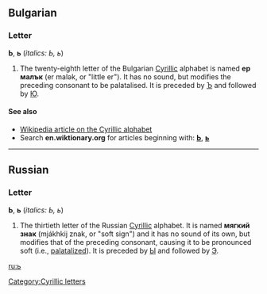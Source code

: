 ==Bulgarian==

===Letter===
'''Ь''', '''ь''' (''italics: Ь, ь'')

#The twenty-eighth letter of the Bulgarian [[Cyrillic]] alphabet is named '''ер малък''' (er malək, or "little er"). It has no sound, but modifies the preceding consonant to be palatalised. It is preceded by [[ъ|Ъ]] and followed by [[ю|Ю]].

====See also====
*[[w:Cyrillic alphabet|Wikipedia article on the Cyrillic alphabet]]
*Search '''en.wiktionary.org''' for articles beginning with: '''[http://en.wiktionary.org/w/index.php?title=Special%3AAllpages&from=%D0%AC&namespace=0 Ь]''', '''[http://en.wiktionary.org/w/index.php?title=Special%3AAllpages&from=%D1%8C&namespace=0 ь]'''

[[Category:Cyrillic letters]]

----

==Russian==

===Letter===
'''Ь''', '''ь''' (''italics: Ь, ь'')

#The thirtieth letter of the Russian [[Cyrillic]] alphabet. It is named '''мягкий знак''' (mjákhkij znak, or "soft sign") and it has no sound of its own, but modifies that of the preceding consonant, causing it to be pronounced soft (i.e., [[palatal]]ized). It is preceded by [[ы|Ы]] and followed by [[э|Э]].

[[ru:ь]]